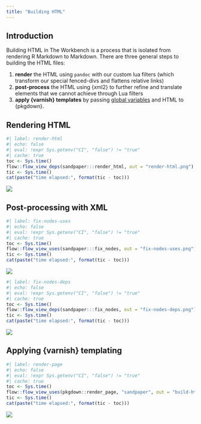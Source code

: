 ```yaml
---
title: "Building HTML"
---
```


## Introduction

Building HTML in The Workbench is a process that is isolated from rendering
R Markdown to Markdown. There are three general steps to building the HTML
files:

1. **render** the HTML using `pandoc` with our custom lua filters (which transform
   our special fenced-divs and flattens relative links)
2. **post-process** the HTML using {xml2} to further refine and translate
   elements that we cannot achieve through Lua filters
3. **apply {varnish} templates** by passing [global
   variables](https://carpentries.github.io/sandpaper/dev/articles/data-flow.html)
   and HTML to {pkgdown}.


## Rendering HTML

```r
#| label: render-html
#| echo: false
#| eval: !expr Sys.getenv("CI", "false") != "true"
#| cache: true
toc <- Sys.time()
flow::flow_view_deps(sandpaper:::render_html, out = "render-html.png")
tic <- Sys.time()
cat(paste("time elapsed:", format(tic - toc)))
```

![](render-html.png)

## Post-processing with XML

```r
#| label: fix-nodes-uses
#| echo: false
#| eval: !expr Sys.getenv("CI", "false") != "true"
#| cache: true
toc <- Sys.time()
flow::flow_view_uses(sandpaper:::fix_nodes, out = "fix-nodes-uses.png")
tic <- Sys.time()
cat(paste("time elapsed:", format(tic - toc)))
```

![](fix-nodes-uses.png)

```r
#| label: fix-nodes-deps
#| echo: false
#| eval: !expr Sys.getenv("CI", "false") != "true"
#| cache: true
toc <- Sys.time()
flow::flow_view_deps(sandpaper:::fix_nodes, out = "fix-nodes-deps.png")
tic <- Sys.time()
cat(paste("time elapsed:", format(tic - toc)))
```

![](fix-nodes-deps.png)

## Applying {varnish} templating

```r
#| label: render-page
#| echo: false
#| eval: !expr Sys.getenv("CI", "false") != "true"
#| cache: true
toc <- Sys.time()
flow::flow_view_uses(pkgdown::render_page, "sandpaper", out = "build-html.png")
tic <- Sys.time()
cat(paste("time elapsed:", format(tic - toc)))
```

![](build-html.png)
